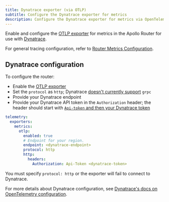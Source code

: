 ```yaml
---
title: Dynatrace exporter (via OTLP)
subtitle: Configure the Dynatrace exporter for metrics
description: Configure the Dynatrace exporter for metrics via OpenTelemetry Protocol (OTLP) in the Apollo Router.
---
```


Enable and configure the [OTLP exporter](./otlp) for metrics in the Apollo Router for use with [Dynatrace](https://dynatrace.com/).

For general tracing configuration, refer to [Router Metrics Configuration](./overview).

## Dynatrace configuration

To configure the router:

- Enable the [OTLP exporter](./otlp#configuration)
-  Set the `protocol` as `http`;  Dynatrace [doesn't currently support](https://docs.dynatrace.com/docs/extend-dynatrace/opentelemetry/getting-started/otlp-export) `grpc`
- Provide your Dynatrace endpoint
- Provide your Dynatrace API token in the `Authorization` header; the header should start with [`Api-token` and then your Dynatrace token](https://docs.dynatrace.com/docs/extend-dynatrace/opentelemetry/getting-started/otlp-export#authentication-export-to-activegate)

```yaml title="router.yaml"
telemetry:
  exporters:
    metrics:
      otlp:
        enabled: true
        # Endpoint for your region.
        endpoint: <dynatrace-endpoint>
        protocol: http
        http:
          headers:
            Authorization: Api-Token <dynatrace-token>
```

<Note>

You must specify `protocol: http` or the exporter will fail to connect to Dynatrace.

</Note>

For more details about Dynatrace configuration, see [Dynatrace's docs on OpenTelemetry configuration](https://docs.dynatrace.com/docs/extend-dynatrace/opentelemetry/getting-started/otlp-export).

